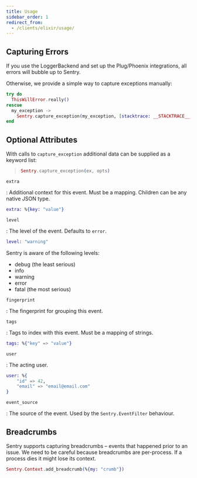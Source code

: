 ```yaml
---
title: Usage
sidebar_order: 1
redirect_from:
  - /clients/elixir/usage/
---
```


## Capturing Errors

If you use the LoggerBackend and set up the Plug/Phoenix integrations, all errors will bubble up to Sentry.

Otherwise, we provide a simple way to capture exceptions manually:

```elixir
try do
  ThisWillError.really()
rescue
  my_exception ->
    Sentry.capture_exception(my_exception, [stacktrace: __STACKTRACE__, extra: %{extra: information}])
end
```

## Optional Attributes

With calls to `capture_exception` additional data can be supplied as a keyword list:

> ```elixir
> Sentry.capture_exception(ex, opts)
> ```

`extra`

: Additional context for this event. Must be a mapping. Children can be any native JSON type.

```elixir
extra: %{key: "value"}
```

`level`

: The level of the event. Defaults to `error`.

```elixir
level: "warning"
```

Sentry is aware of the following levels:

- debug (the least serious)
- info
- warning
- error
- fatal (the most serious)

`fingerprint`

: The fingerprint for grouping this event.

`tags`

: Tags to index with this event. Must be a mapping of strings.

```elixir
tags: %{"key" => "value"}
```

`user`

: The acting user.

```elixir
user: %{
    "id" => 42,
    "email" => "email@email.com"
}
```

`event_source`

: The source of the event. Used by the `Sentry.EventFilter` behaviour.

## Breadcrumbs

Sentry supports capturing breadcrumbs – events that happened prior to an issue. We need to be careful because breadcrumbs are per-process. If a process dies it might lose its context.

```elixir
Sentry.Context.add_breadcrumb(%{my: "crumb"})
```
